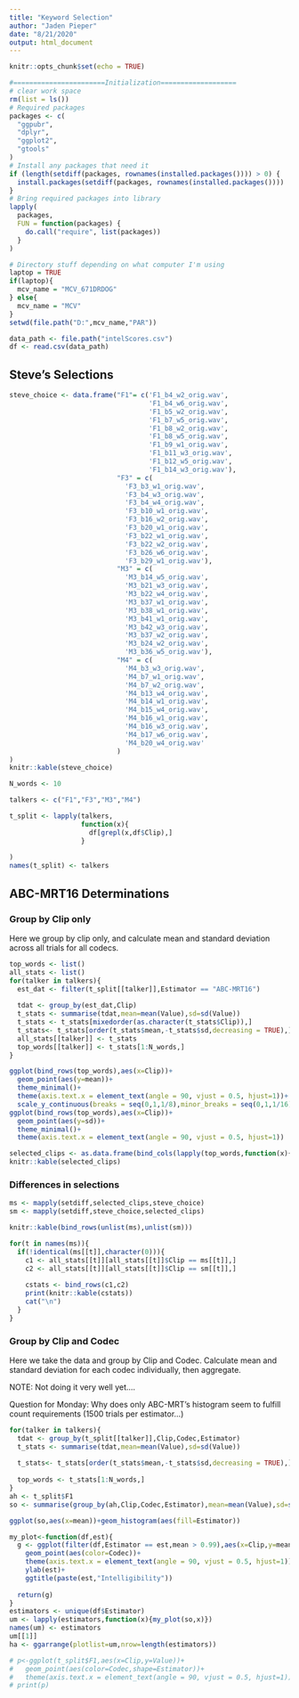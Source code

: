 ```yaml
---
title: "Keyword Selection"
author: "Jaden Pieper"
date: "8/21/2020"
output: html_document
---
```


```r
knitr::opts_chunk$set(echo = TRUE)
```

```r
#=======================Initialization===================
# clear work space
rm(list = ls())
# Required packages
packages <- c(
  "ggpubr",
  "dplyr",
  "ggplot2",
  "gtools"
)
# Install any packages that need it
if (length(setdiff(packages, rownames(installed.packages()))) > 0) {
  install.packages(setdiff(packages, rownames(installed.packages())))
}
# Bring required packages into library
lapply(
  packages,
  FUN = function(packages) {
    do.call("require", list(packages))
  }
)

# Directory stuff depending on what computer I'm using
laptop = TRUE
if(laptop){
  mcv_name = "MCV_671DRDOG"
} else{
  mcv_name = "MCV"
}
setwd(file.path("D:",mcv_name,"PAR"))

```

```r
data_path <- file.path("intelScores.csv")
df <- read.csv(data_path)
```

## Steve's Selections

```r
steve_choice <- data.frame("F1"= c('F1_b4_w2_orig.wav', 
                                   'F1_b4_w6_orig.wav', 
                                   'F1_b5_w2_orig.wav', 
                                   'F1_b7_w5_orig.wav', 
                                   'F1_b8_w2_orig.wav', 
                                   'F1_b8_w5_orig.wav', 
                                   'F1_b9_w1_orig.wav', 
                                   'F1_b11_w3_orig.wav', 
                                   'F1_b12_w5_orig.wav', 
                                   'F1_b14_w3_orig.wav'),
                           "F3" = c(
                             'F3_b3_w1_orig.wav', 
                             'F3_b4_w3_orig.wav', 
                             'F3_b4_w4_orig.wav', 
                             'F3_b10_w1_orig.wav', 
                             'F3_b16_w2_orig.wav', 
                             'F3_b20_w1_orig.wav', 
                             'F3_b22_w1_orig.wav', 
                             'F3_b22_w2_orig.wav', 
                             'F3_b26_w6_orig.wav', 
                             'F3_b29_w1_orig.wav'),
                           "M3" = c(
                             'M3_b14_w5_orig.wav', 
                             'M3_b21_w3_orig.wav', 
                             'M3_b22_w4_orig.wav', 
                             'M3_b37_w1_orig.wav', 
                             'M3_b38_w1_orig.wav', 
                             'M3_b41_w1_orig.wav', 
                             'M3_b42_w3_orig.wav', 
                             'M3_b37_w2_orig.wav', 
                             'M3_b24_w2_orig.wav', 
                             'M3_b36_w5_orig.wav'),
                           "M4" = c(
                             'M4_b3_w3_orig.wav', 
                             'M4_b7_w1_orig.wav', 
                             'M4_b7_w2_orig.wav', 
                             'M4_b13_w4_orig.wav', 
                             'M4_b14_w1_orig.wav', 
                             'M4_b15_w4_orig.wav', 
                             'M4_b16_w1_orig.wav', 
                             'M4_b16_w3_orig.wav', 
                             'M4_b17_w6_orig.wav', 
                             'M4_b20_w4_orig.wav'
                           )
)
knitr::kable(steve_choice)
```



```r
N_words <- 10

talkers <- c("F1","F3","M3","M4")

t_split <- lapply(talkers,
                  function(x){
                    df[grepl(x,df$Clip),]
                  }
                  
)
names(t_split) <- talkers
```

## ABC-MRT16 Determinations


### Group by Clip only
Here we group by clip only, and calculate mean and standard deviation across all trials for all codecs.
```r
top_words <- list()
all_stats <- list()
for(talker in talkers){
  est_dat <- filter(t_split[[talker]],Estimator == "ABC-MRT16")
  
  tdat <- group_by(est_dat,Clip)
  t_stats <- summarise(tdat,mean=mean(Value),sd=sd(Value))
  t_stats <- t_stats[mixedorder(as.character(t_stats$Clip)),]
  t_stats<- t_stats[order(t_stats$mean,-t_stats$sd,decreasing = TRUE),]
  all_stats[[talker]] <- t_stats
  top_words[[talker]] <- t_stats[1:N_words,]
}

ggplot(bind_rows(top_words),aes(x=Clip))+
  geom_point(aes(y=mean))+
  theme_minimal()+
  theme(axis.text.x = element_text(angle = 90, vjust = 0.5, hjust=1))+
  scale_y_continuous(breaks = seq(0,1,1/8),minor_breaks = seq(0,1,1/16),limits = c(0,1))
ggplot(bind_rows(top_words),aes(x=Clip))+
  geom_point(aes(y=sd))+
  theme_minimal()+
  theme(axis.text.x = element_text(angle = 90, vjust = 0.5, hjust=1))

selected_clips <- as.data.frame(bind_cols(lapply(top_words,function(x){x$Clip})))
knitr::kable(selected_clips)
```

### Differences in selections
```r
ms <- mapply(setdiff,selected_clips,steve_choice)
sm <- mapply(setdiff,steve_choice,selected_clips)

knitr::kable(bind_rows(unlist(ms),unlist(sm)))

for(t in names(ms)){
  if(!identical(ms[[t]],character(0))){
    c1 <- all_stats[[t]][all_stats[[t]]$Clip == ms[[t]],]
    c2 <- all_stats[[t]][all_stats[[t]]$Clip == sm[[t]],]
    
    cstats <- bind_rows(c1,c2)
    print(knitr::kable(cstats))
    cat("\n")
  }
}

```

### Group by Clip and Codec
Here we take the data and group by Clip and Codec. Calculate mean and standard deviation for each codec individually, then aggregate. 

NOTE: Not doing it very well yet....

Question for Monday: Why does only ABC-MRT's histogram seem to fulfill count requirements (1500 trials per estimator...)
```r
for(talker in talkers){
  tdat <- group_by(t_split[[talker]],Clip,Codec,Estimator)
  t_stats <- summarise(tdat,mean=mean(Value),sd=sd(Value))
  
  t_stats<- t_stats[order(t_stats$mean,-t_stats$sd,decreasing = TRUE),]
  
  top_words <- t_stats[1:N_words,]
}
ah <- t_split$F1
so <- summarise(group_by(ah,Clip,Codec,Estimator),mean=mean(Value),sd=sd(Value))

ggplot(so,aes(x=mean))+geom_histogram(aes(fill=Estimator))

my_plot<-function(df,est){
  g <- ggplot(filter(df,Estimator == est,mean > 0.99),aes(x=Clip,y=mean))+
    geom_point(aes(color=Codec))+
    theme(axis.text.x = element_text(angle = 90, vjust = 0.5, hjust=1))+
    ylab(est)+
    ggtitle(paste(est,"Intelligibility"))
  
  return(g)
}
estimators <- unique(df$Estimator)
um <- lapply(estimators,function(x){my_plot(so,x)})
names(um) <- estimators
um[[1]]
ha <- ggarrange(plotlist=um,nrow=length(estimators))

# p<-ggplot(t_split$F1,aes(x=Clip,y=Value))+
#   geom_point(aes(color=Codec,shape=Estimator))+
#   theme(axis.text.x = element_text(angle = 90, vjust = 0.5, hjust=1))
# print(p)
```


